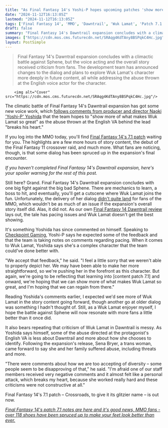 ```yaml
---
title: "As Final Fantasy 14's Yoshi-P hopes upcoming patches 'show more of what makes Wuk Lamat so great,' patch 7.1 makes a start by redubbing one of Dawntail's most memed-upon scenes"
date: "2024-11-12T16:13:05Z"
lastmod: "2024-11-12T16:13:05Z"
tags: ['Final Fantasy 14', 'MMO', 'Dawntrail', 'Wuk Lamat', 'Patch 7.1', 'Crossroads', 'Sphene', 'Final Fantasy 11', 'Raid', 'Story', 'Content', 'Voice Acting', 'Criticism', 'Diversity']
draft: false
summary: "Final Fantasy 14's Dawntrail expansion concludes with a climactic battle against Sphene, but the voice acting and the overall story received criticism from fans. The development team has announced changes to the dialog and plans to explore Wuk Lamat's character more deeply in future content, all while addressing the abuse thrown at the English voice actor for the character."
images: ["https://cdn.mos.cms.futurecdn.net/SRAqg4KdTAny8BSPqkC4Hc.jpg"]
layout: PostSimple
---
```

> Final Fantasy 14's Dawntrail expansion concludes with a climactic battle against Sphene, but the voice acting and the overall story received criticism from fans. The development team has announced changes to the dialog and plans to explore Wuk Lamat's character more deeply in future content, all while addressing the abuse thrown at the English voice actor for the character.


        <img alt="Cover" src="https://cdn.mos.cms.futurecdn.net/SRAqg4KdTAny8BSPqkC4Hc.jpg"/>
        
The climatic battle of Final Fantasy 14's Dawntrail expansion has got some new voice work, which [follows comments from producer and director Naoki 'Yoshi-P' Yoshida](https://www.gamesradar.com/games/final-fantasy/after-personal-attack-of-final-fantasy-14-dawntrail-english-va-mmo-boss-yoshi-p-says-if-you-have-any-sort-of-criticism-bring-it-to-me-im-the-one-approving-this-material/) that the team hopes to "show more of what makes Wuk Lamat so great" as the abuse thrown at the English VA behind the lead "breaks his heart."

If you log into the MMO today, you'll find [Final Fantasy 14's 7.1 patch](https://www.gamesradar.com/games/final-fantasy/final-fantasy-14-devs-confirm-patch-7-1-release-date-and-everyones-favorite-lizard-heartthrob-is-part-of-the-mmos-ff11-raid-collab/) waiting for you. The highlights are a few more hours of story content, the debut of the Final Fantasy 11 crossover raid, and much more. What fans are noticing, though, is that some dialog has been spruced up in the expansion's final encounter.

*If you haven't completed Final Fantasy 14's Dawntrail expansion, here's your spoiler warning for the rest of this post.*

Still here? Grand. Final Fantasy 14's Dawntrail expansion concludes with one big fight against the big bad Sphene. There are mechanics to learn, a boss to hit, and eventually, you'll get a cutscene where Wuk Lamat joins the fun. Unfortunately, the delivery of her dialog [didn't quite land](https://www.reddit.com/r/ShitpostXIV/comments/1edmqxw/listening_to_that_scene_experience_in_a_nutshell/?utm_source=share&utm_medium=web3x&utm_name=web3xcss&utm_term=1&utm_content=share_button) for fans of the MMO, which wouldn't be as much of an issue if the expansion's overall story itself did. Alas, it did not. As our own [Final Fantasy 14 Dawntrail review](https://www.gamesradar.com/games/final-fantasy/final-fantasy-14-devs-confirm-patch-7-1-release-date-and-everyones-favorite-lizard-heartthrob-is-part-of-the-mmos-ff11-raid-collab/) lays out, the tale has pacing issues and Wuk Lamat doesn't get the best showing.

It's something Yoshida has since commented on himself. Speaking to [Checkpoint Gaming](https://checkpointgaming.net/features/2024/10/chatting-with-the-iconic-naoki-yoshida-on-the-design-and-reception-of-dawntrail/), Yoshi-P says he expected some of the feedback and that the team is taking notes on comments regarding pacing. When it comes to Wuk Lamat, Yoshida says she's a complex character that the team could've done better with.

"We accept that feedback," he said. "I feel a little sorry that we weren't able to properly depict her. We may have been able to make her more straightforward, so we're pushing her in the forefront as this character. But again, we're going to be reflecting that learning into [content patch 7.1] and onward, we're hoping that we can show more of what makes Wuk Lamat so great, and I'm hoping that we can regain from there."

Reading Yoshida's comments earlier, I expected we'd see more of Wuk Lamat in the story content going forward, though another go at older dialog was something I hadn't thought of. Still, as a Wuk Lamat enjoyer myself, I hope the battle against Sphene will now resonate with more fans a little better than it once did.

It also bears repeating that criticism of Wuk Lamat in Dawntrail is messy. As Yoshida says himself, some of the abuse directed at the protagonist's English VA is less about Dawntrail and more about how she chooses to identify. Following the expansion's release, Sena Bryer, a trans woman, came forward to say she and her family suffered abuse, including threats and more.

"There were comments about how we are too accepting of diversity – some people seem to be disapproving of that," he said. "I'm afraid one of our staff members received very negative comments and it almost felt like a personal attack, which breaks my heart, because she worked really hard and these criticisms were not constructive at all."

Final Fantasy 14's 7.1 patch – Crossroads, to give it its glitzier name – is out now.

[<em>Final Fantasy 14's patch 7.1 notes are here and it's good news, MMO fans - over 118 shoes have been spruced up to make your feet look better than ever.</em>](https://www.gamesradar.com/games/final-fantasy/final-fantasy-14s-patch-7-1-notes-are-here-and-its-good-news-mmo-fans-over-118-shoes-have-been-spruced-up-to-make-your-feet-look-better-than-ever/)
        